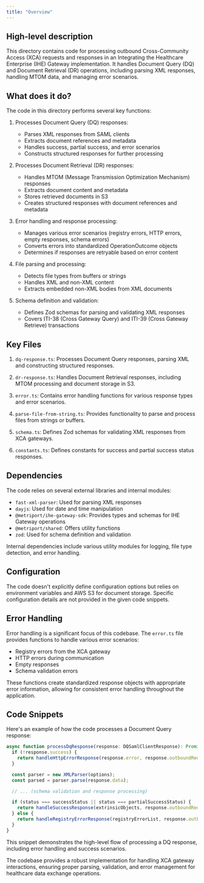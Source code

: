 ```yaml
---
title: "Overview"
---
```


## High-level description
This directory contains code for processing outbound Cross-Community Access (XCA) requests and responses in an Integrating the Healthcare Enterprise (IHE) Gateway implementation. It handles Document Query (DQ) and Document Retrieval (DR) operations, including parsing XML responses, handling MTOM data, and managing error scenarios.

## What does it do?
The code in this directory performs several key functions:

1. Processes Document Query (DQ) responses:
   - Parses XML responses from SAML clients
   - Extracts document references and metadata
   - Handles success, partial success, and error scenarios
   - Constructs structured responses for further processing

2. Processes Document Retrieval (DR) responses:
   - Handles MTOM (Message Transmission Optimization Mechanism) responses
   - Extracts document content and metadata
   - Stores retrieved documents in S3
   - Creates structured responses with document references and metadata

3. Error handling and response processing:
   - Manages various error scenarios (registry errors, HTTP errors, empty responses, schema errors)
   - Converts errors into standardized OperationOutcome objects
   - Determines if responses are retryable based on error content

4. File parsing and processing:
   - Detects file types from buffers or strings
   - Handles XML and non-XML content
   - Extracts embedded non-XML bodies from XML documents

5. Schema definition and validation:
   - Defines Zod schemas for parsing and validating XML responses
   - Covers ITI-38 (Cross Gateway Query) and ITI-39 (Cross Gateway Retrieve) transactions

## Key Files

1. `dq-response.ts`: Processes Document Query responses, parsing XML and constructing structured responses.

2. `dr-response.ts`: Handles Document Retrieval responses, including MTOM processing and document storage in S3.

3. `error.ts`: Contains error handling functions for various response types and error scenarios.

4. `parse-file-from-string.ts`: Provides functionality to parse and process files from strings or buffers.

5. `schema.ts`: Defines Zod schemas for validating XML responses from XCA gateways.

6. `constants.ts`: Defines constants for success and partial success status responses.

## Dependencies
The code relies on several external libraries and internal modules:

- `fast-xml-parser`: Used for parsing XML responses
- `dayjs`: Used for date and time manipulation
- `@metriport/ihe-gateway-sdk`: Provides types and schemas for IHE Gateway operations
- `@metriport/shared`: Offers utility functions
- `zod`: Used for schema definition and validation

Internal dependencies include various utility modules for logging, file type detection, and error handling.

## Configuration
The code doesn't explicitly define configuration options but relies on environment variables and AWS S3 for document storage. Specific configuration details are not provided in the given code snippets.

## Error Handling
Error handling is a significant focus of this codebase. The `error.ts` file provides functions to handle various error scenarios:

- Registry errors from the XCA gateway
- HTTP errors during communication
- Empty responses
- Schema validation errors

These functions create standardized response objects with appropriate error information, allowing for consistent error handling throughout the application.

## Code Snippets

Here's an example of how the code processes a Document Query response:

```typescript
async function processDqResponse(response: DQSamlClientResponse): Promise&lt;OutboundDocumentQueryResp&gt; {
  if (!response.success) {
    return handleHttpErrorResponse(response.error, response.outboundRequest, response.gateway);
  }

  const parser = new XMLParser(options);
  const parsed = parser.parse(response.data);

  // ... (schema validation and response processing)

  if (status === successStatus || status === partialSuccessStatus) {
    return handleSuccessResponse(extrinsicObjects, response.outboundRequest, response.gateway);
  } else {
    return handleRegistryErrorResponse(registryErrorList, response.outboundRequest, response.gateway);
  }
}
```

This snippet demonstrates the high-level flow of processing a DQ response, including error handling and success scenarios.

The codebase provides a robust implementation for handling XCA gateway interactions, ensuring proper parsing, validation, and error management for healthcare data exchange operations.